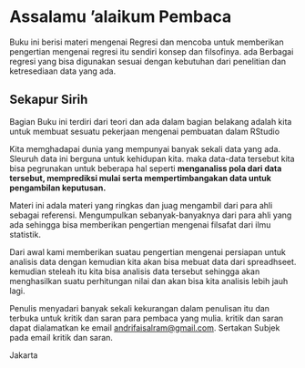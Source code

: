 # Assalamu 'alaikum Pembaca {-}

Buku ini berisi materi mengenai Regresi dan mencoba untuk memberikan pengertian mengenai regresi itu sendiri konsep dan filsofinya. ada Berbagai regresi yang bisa digunakan sesuai dengan kebutuhan dari penelitian dan ketresediaan data yang ada. 

## Sekapur Sirih {-}

Bagian Buku ini terdiri dari teori dan ada dalam bagian belakang adalah kita untuk membuat sesuatu pekerjaan mengenai pembuatan dalam RStudio

Kita memghadapai dunia yang mempunyai banyak sekali data yang ada. Sleuruh data ini berguna untuk kehidupan kita. maka data-data tersebut kita bisa pegrunakan untuk beberapa hal seperti **menganaliss pola dari data tersebut, memprediksi mulai serta mempertimbangakan data untuk pengambilan keputusan.** 

Materi  ini adala materi yang ringkas dan juag mengambil dari para ahli sebagai referensi. Mengumpulkan sebanyak-banyaknya dari para ahli yang ada sehingga bisa memberikan pengertian mengenai filsafat dari ilmu statistik. 

Dari awal kami memberikan suatau pengertian mengenai persiapan untuk analisis data dengan kemudian kita akan bisa mebuat data dari spreadhseet. kemudian steleah itu kita bisa analisis data tersebut sehingga akan menghasilkan suatu perhitungan nilai dan akan bisa kita analisis lebih jauh lagi.

Penulis menyadari banyak sekali kekurangan dalam penulisan itu dan terbuka untuk kritik dan saran para pembaca yang mulia. kritik dan saran dapat dialamatkan ke email <andrifaisalram@gmail.com>. Sertakan Subjek pada email kritik dan saran. 

Jakarta 




